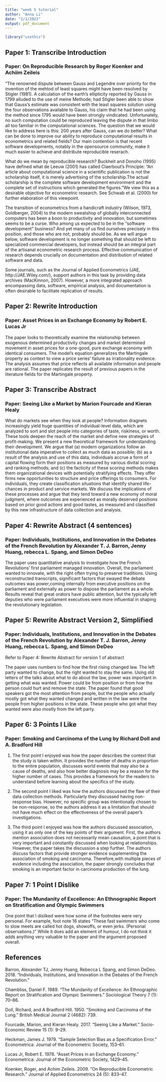 ```yaml
---
title: "week 5 tutorial"
author: "Anna Li"
date: "2/1/2022"
output: pdf_document
---
```


```r
library("usethis")
```

## Paper 1: Transcribe Introduction
### Paper: On Reproducible Research by Roger Koenker and Achiim Zeileis

"The renowned dispute between Gauss and Legendre over priority for the invention of the mehtod of least squares might have been resolved by Stigler (1981). A calculation of the earth's ellipticity reported by Gauss in 1799 alluded to the use of meine Methode; had Stigler been able to show that Gauss's estimate was consistent with the least squares solution using the four observations available to Gauss, his claim that he had been using the method since 1795 would have been strongly vindicated. Unfortunately, no such computation could be reproduced leaving the dispute in that limbo all too familiar in the computational sciences. 
The question that we would like to address here is this: 200 years after Gauss, can we do better? What can be done to improve our ability to reproduce computational results in econometrics and related fields? Our main contention is that recent software developments, notably in the opensource community, make it much easier to achieve and distribute reproducible reserach. 

What do we mean by reproducible research? Buckheit and Donoho (1995) have defined what de Leeuw (2001) has called Claerbout's Principle: "An article about computational science in a scientific publication is not the scholarship itself, it is merely advertising of the scholarship.The actual scholarship is the complete software development environment and the complete set of instructions which generated the figures."We view this as a desirable objective for econometric research. See Schwab et al. (2000) for further elaboration of this viewpoint. 

The transition of econometrics from a handicraft industry (Wilson, 1973, Goldberger, 2004) to the modern sweatshop of globally interconnected computers has been a boon to productivity and innovation, but sometimes seems to be a curse. Who among us expected to be in the "software development" business? And yet many of us find ourselves precisely in this position, and those who are not, probably should be. As we will argue below, software development is no longer something that should be left to specialized commercial developers, but instead should be an integral part of the artisanal econometric research process. Effective communication of research depends crucially on documentation and distribution of related software and data. 

Some journals, such as the Journal of Applied Econometrics (JAE, http://JAE.Wiley.com/), support authors in this task by providing data archives (MacKinnon, 2007). However, a more integrated approach encompassing data, software, empirical analysis, and documentation is often desirable to facilitate replication of results. 

## Paper 2: Rewrite Introduction
### Paper: Asset Prices in an Exchange Economy by Robert E. Lucas Jr

The paper looks to theoretically examine the relationship between exogenous determined productivity changes and market determined movement in asset prices for a one-good, pure exchange economy with identical consumers.  The model's equation generalizes the Martingale property as context to view a price series' failure as irrationality evidence. The analysis assumes that price reflects all available information and people are rational. The paper replicates the result of previous papers in the literature fields for the Martingale property.

## Paper 3: Transcribe Abstract
### Paper: Seeing Like a Market by Marion Fourcade and Kieran Healy

What do markets see when they look at people? Information dragnets increasingly yield huge quantities of individual-level data, which are analyzed to sort and slot people into categories of taste, riskiness, or worth. These tools deepen the reach of the market and define new strategies of profit-making. We present a new theoretical framework for understanding their development. We argue that (a) modern organizations follow an institutional data imperative to collect as much data as possible; (b) as a result of the analysis and use of this data, individuals accrue a form of capital flowing form their positions as measured by various divital scoring and ranking methods; and (c) the facticity of these scoring methods makes them organizational devices with potentially stratifying effects. They offer firms new opportunities to structure and price offerings to consumers. For individuals, they create classification situations that identify shared life-chances in product and service markets. We discuss the implications of these processes and argue that they tend toward a new economy of moral judgment, where outcomes are experienced as morally deserved positions based on prior good actions and good tastes, as measured and classified by this new infrastructure of data collection and analysis. 

## Paper 4: Rewrite Abstract (4 sentences)
### Paper: Individuals, Institutions, and Innovation in the Debates of the French Revolution by Alexander T. J. Barron, Jenny Huang, rebecca L. Spang, and Simon DeDeo

The paper uses quantitative analysis to investigate how the French Revolutions' first parliament managed innovation.
Overall, the parliament wanted to innovate, with the right often trying to preserve traditions. 
Using reconstructed transcripts, significant factors that swayed the debate outcomes was power,coming internally from executive positions on the parliament and externally as power to dispose the parliament as a whole. 
Results reveal that great orators have public attention, but the typically left deputies who were parliament executives were more influential in shaping the revolutionary legislation. 

## Paper 5: Rewrite Abstract Version 2, Simplified 
### Paper: Individuals, Institutions, and Innovation in the Debates of the French Revolution by Alexander T. J. Barron, Jenny Huang, rebecca L. Spang, and Simon DeDeo

Refer to Paper 4: Rewrite Abstract for version 1 of abstract

The paper uses numbers to find how the first rising changed law. The left party wanted to change, but the right wanted to stay the same. Using old letters of the talks about what to do about the law, power was important in getting what was wanted. Power could be from position or from how the person could hurt and remove the state. The paper found that good speakers got the most attention from people, but the people who actually mostly got what they wanted changed and written in the law were the people from higher positions in the state. These people who got what they wanted were also mostly from the left party. 


## Paper 6: 3 Points I Like
### Paper: Smoking and Carcinoma of the Lung by Richard Doll and A. Bradford Hill
1. The first point I enjoyed was how the paper describes the context that the study is taken within. It provides the number of deaths in proportion to the entire population, discusses world events that may also be a cause of deaths, and also how better diagnosis may be a reason for the higher number of cases. This provides a framework for the readers to understand before learning about the specifics of the study. 

2. The second point I liked was how the authors discussed the flaw of their data collection methods. Particularly they discussed having non-response bias. However, no specific group was intentionally chosen to be non-response, so the authors address it as a limitation that should not have much effect on the effectiveness of the overall paper's investigations.

3. The third point I enjoyed was how the authors discussed association, using it as only one of the key points of their argument. First, the authors mention association does not necessarily mean causation, a point that is very important and constantly discussed when looking at relationships. However, the paper takes the discussion a step further. The authors discuss factors that provide stronger evidence supplementing the association of smoking and carcinoma. Therefore,with multiple pieces of evidence including the association, the paper strongly concludes that smoking is an important factor in carcinoma production of the lung. 

## Paper 7: 1 Point I Dislike
### Paper: The Mundanity of Excellence: An Ethnographic Report on Stratification and Olympic Swimmers
One point that I disliked were how some of the footnotes were very personal. For example, foot note 16 states "These fast swimmers who come to slow meets are called hot dogs, showoffs, or even jerks. (Personal
 observations.)" While it does add an element of humour, I do not think it adds anything very valuable to the paper and the argument proposed overall. 

## References
Barron, Alexander TJ, Jenny Huang, Rebecca L Spang, and Simon DeDeo. 2018. “Individuals, Institutions, and Innovation in the Debates of the French Revolution.”

Chambliss, Daniel F. 1989. “The Mundanity of Excellence: An Ethnographic Report on Stratification and Olympic Swimmers.” Sociological Theory 7 (1): 70–86.

Doll, Richard, and A Bradford Hill. 1950. “Smoking and Carcinoma of the Lung.” British Medical Journal 2 (4682): 739.

Fourcade, Marion, and Kieran Healy. 2017. “Seeing Like a Market.” Socio-Economic Review 15 (1): 9–29.

Heckman, James J. 1979. “Sample Selection Bias as a Specification Error.” Econometrica: Journal of the Econometric Society, 153–61.

Lucas Jr, Robert E. 1978. “Asset Prices in an Exchange Economy.” Econometrica: Journal of the Econometric Society, 1429–45.

Koenker, Roger, and Achim Zeileis. 2009. “On Reproducible Econometric Research.” Journal of Applied Econometrics 24 (5): 833–47.
